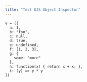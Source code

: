 ```yaml
---
title: "Test OJS Object Inspector"
---
```


```observable
v = ({
  a: 1,
  b: "foo",
  c: null,
  d: true,
  e: undefined,
  f: [1, 2, 3],
  g: {
    some: "more"
  },
  h: function(x) { return x + x; },
  i: (y) => y * y
})
```

